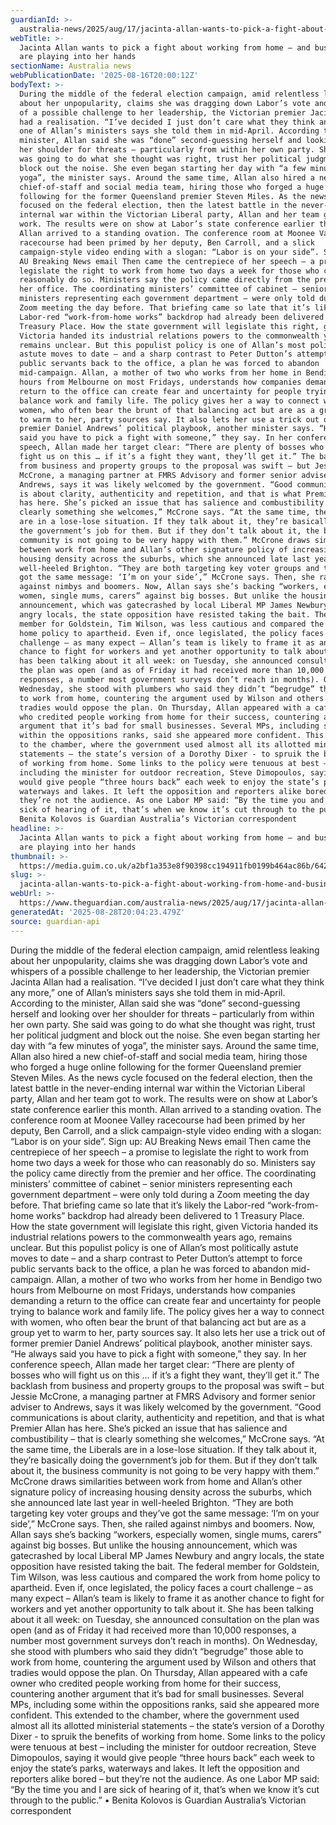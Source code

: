 ```yaml
---
guardianId: >-
  australia-news/2025/aug/17/jacinta-allan-wants-to-pick-a-fight-about-working-from-home-and-businesses-are-playing-into-her-hands
webTitle: >-
  Jacinta Allan wants to pick a fight about working from home – and businesses
  are playing into her hands
sectionName: Australia news
webPublicationDate: '2025-08-16T20:00:12Z'
bodyText: >-
  During the middle of the federal election campaign, amid relentless leaking
  about her unpopularity, claims she was dragging down Labor’s vote and whispers
  of a possible challenge to her leadership, the Victorian premier Jacinta Allan
  had a realisation. “I’ve decided I just don’t care what they think any more,”
  one of Allan’s ministers says she told them in mid-April. According to the
  minister, Allan said she was “done” second-guessing herself and looking over
  her shoulder for threats – particularly from within her own party. She said
  was going to do what she thought was right, trust her political judgment and
  block out the noise. She even began starting her day with “a few minutes of
  yoga”, the minister says. Around the same time, Allan also hired a new
  chief-of-staff and social media team, hiring those who forged a huge online
  following for the former Queensland premier Steven Miles. As the news cycle
  focused on the federal election, then the latest battle in the never-ending
  internal war within the Victorian Liberal party, Allan and her team got to
  work. The results were on show at Labor’s state conference earlier this month.
  Allan arrived to a standing ovation. The conference room at Moonee Valley
  racecourse had been primed by her deputy, Ben Carroll, and a slick
  campaign-style video ending with a slogan: “Labor is on your side”. Sign up:
  AU Breaking News email Then came the centrepiece of her speech – a promise to
  legislate the right to work from home two days a week for those who can
  reasonably do so. Ministers say the policy came directly from the premier and
  her office. The coordinating ministers’ committee of cabinet – senior
  ministers representing each government department – were only told during a
  Zoom meeting the day before. That briefing came so late that it’s likely the
  Labor-red “work-from-home works” backdrop had already been delivered to 1
  Treasury Place. How the state government will legislate this right, given
  Victoria handed its industrial relations powers to the commonwealth years ago,
  remains unclear. But this populist policy is one of Allan’s most politically
  astute moves to date – and a sharp contrast to Peter Dutton’s attempt to force
  public servants back to the office, a plan he was forced to abandon
  mid-campaign. Allan, a mother of two who works from her home in Bendigo two
  hours from Melbourne on most Fridays, understands how companies demanding a
  return to the office can create fear and uncertainty for people trying to
  balance work and family life. The policy gives her a way to connect with
  women, who often bear the brunt of that balancing act but are as a group yet
  to warm to her, party sources say. It also lets her use a trick out of former
  premier Daniel Andrews’ political playbook, another minister says. “He always
  said you have to pick a fight with someone,” they say. In her conference
  speech, Allan made her target clear: “There are plenty of bosses who will
  fight us on this … if it’s a fight they want, they’ll get it.” The backlash
  from business and property groups to the proposal was swift – but Jessie
  McCrone, a managing partner at FMRS Advisory and former senior adviser to
  Andrews, says it was likely welcomed by the government. “Good communications
  is about clarity, authenticity and repetition, and that is what Premier Allan
  has here. She’s picked an issue that has salience and combustibility – that is
  clearly something she welcomes,” McCrone says. “At the same time, the Liberals
  are in a lose-lose situation. If they talk about it, they’re basically doing
  the government’s job for them. But if they don’t talk about it, the business
  community is not going to be very happy with them.” McCrone draws similarities
  between work from home and Allan’s other signature policy of increasing
  housing density across the suburbs, which she announced late last year in
  well-heeled Brighton. “They are both targeting key voter groups and they’ve
  got the same message: ‘I’m on your side’,” McCrone says. Then, she railed
  against nimbys and boomers. Now, Allan says she’s backing “workers, especially
  women, single mums, carers” against big bosses. But unlike the housing
  announcement, which was gatecrashed by local Liberal MP James Newbury and
  angry locals, the state opposition have resisted taking the bait. The federal
  member for Goldstein, Tim Wilson, was less cautious and compared the work from
  home policy to apartheid. Even if, once legislated, the policy faces a court
  challenge – as many expect – Allan’s team is likely to frame it as another
  chance to fight for workers and yet another opportunity to talk about it. She
  has been talking about it all week: on Tuesday, she announced consultation on
  the plan was open (and as of Friday it had received more than 10,000
  responses, a number most government surveys don’t reach in months). On
  Wednesday, she stood with plumbers who said they didn’t “begrudge” those able
  to work from home, countering the argument used by Wilson and others that
  tradies would oppose the plan. On Thursday, Allan appeared with a cafe owner
  who credited people working from home for their success, countering another
  argument that it’s bad for small businesses. Several MPs, including some
  within the oppositions ranks, said she appeared more confident. This extended
  to the chamber, where the government used almost all its allotted ministerial
  statements – the state’s version of a Dorothy Dixer - to spruik the benefits
  of working from home. Some links to the policy were tenuous at best –
  including the minister for outdoor recreation, Steve Dimopoulos, saying it
  would give people “three hours back” each week to enjoy the state’s parks,
  waterways and lakes. It left the opposition and reporters alike bored – but
  they’re not the audience. As one Labor MP said: “By the time you and I are
  sick of hearing of it, that’s when we know it’s cut through to the public.” •
  Benita Kolovos is Guardian Australia’s Victorian correspondent
headline: >-
  Jacinta Allan wants to pick a fight about working from home – and businesses
  are playing into her hands
thumbnail: >-
  https://media.guim.co.uk/a2bf1a353e8f90398cc194911fb0199b464ac86b/642_0_6422_5138/500.jpg
slug: >-
  jacinta-allan-wants-to-pick-a-fight-about-working-from-home-and-businesses-are-playing-into-her-hands
webUrl: >-
  https://www.theguardian.com/australia-news/2025/aug/17/jacinta-allan-wants-to-pick-a-fight-about-working-from-home-and-businesses-are-playing-into-her-hands
generatedAt: '2025-08-28T20:04:23.479Z'
source: guardian-api
---
```

During the middle of the federal election campaign, amid relentless leaking about her unpopularity, claims she was dragging down Labor’s vote and whispers of a possible challenge to her leadership, the Victorian premier Jacinta Allan had a realisation. “I’ve decided I just don’t care what they think any more,” one of Allan’s ministers says she told them in mid-April. According to the minister, Allan said she was “done” second-guessing herself and looking over her shoulder for threats – particularly from within her own party. She said was going to do what she thought was right, trust her political judgment and block out the noise. She even began starting her day with “a few minutes of yoga”, the minister says. Around the same time, Allan also hired a new chief-of-staff and social media team, hiring those who forged a huge online following for the former Queensland premier Steven Miles. As the news cycle focused on the federal election, then the latest battle in the never-ending internal war within the Victorian Liberal party, Allan and her team got to work. The results were on show at Labor’s state conference earlier this month. Allan arrived to a standing ovation. The conference room at Moonee Valley racecourse had been primed by her deputy, Ben Carroll, and a slick campaign-style video ending with a slogan: “Labor is on your side”. Sign up: AU Breaking News email Then came the centrepiece of her speech – a promise to legislate the right to work from home two days a week for those who can reasonably do so. Ministers say the policy came directly from the premier and her office. The coordinating ministers’ committee of cabinet – senior ministers representing each government department – were only told during a Zoom meeting the day before. That briefing came so late that it’s likely the Labor-red “work-from-home works” backdrop had already been delivered to 1 Treasury Place. How the state government will legislate this right, given Victoria handed its industrial relations powers to the commonwealth years ago, remains unclear. But this populist policy is one of Allan’s most politically astute moves to date – and a sharp contrast to Peter Dutton’s attempt to force public servants back to the office, a plan he was forced to abandon mid-campaign. Allan, a mother of two who works from her home in Bendigo two hours from Melbourne on most Fridays, understands how companies demanding a return to the office can create fear and uncertainty for people trying to balance work and family life. The policy gives her a way to connect with women, who often bear the brunt of that balancing act but are as a group yet to warm to her, party sources say. It also lets her use a trick out of former premier Daniel Andrews’ political playbook, another minister says. “He always said you have to pick a fight with someone,” they say. In her conference speech, Allan made her target clear: “There are plenty of bosses who will fight us on this … if it’s a fight they want, they’ll get it.” The backlash from business and property groups to the proposal was swift – but Jessie McCrone, a managing partner at FMRS Advisory and former senior adviser to Andrews, says it was likely welcomed by the government. “Good communications is about clarity, authenticity and repetition, and that is what Premier Allan has here. She’s picked an issue that has salience and combustibility – that is clearly something she welcomes,” McCrone says. “At the same time, the Liberals are in a lose-lose situation. If they talk about it, they’re basically doing the government’s job for them. But if they don’t talk about it, the business community is not going to be very happy with them.” McCrone draws similarities between work from home and Allan’s other signature policy of increasing housing density across the suburbs, which she announced late last year in well-heeled Brighton. “They are both targeting key voter groups and they’ve got the same message: ‘I’m on your side’,” McCrone says. Then, she railed against nimbys and boomers. Now, Allan says she’s backing “workers, especially women, single mums, carers” against big bosses. But unlike the housing announcement, which was gatecrashed by local Liberal MP James Newbury and angry locals, the state opposition have resisted taking the bait. The federal member for Goldstein, Tim Wilson, was less cautious and compared the work from home policy to apartheid. Even if, once legislated, the policy faces a court challenge – as many expect – Allan’s team is likely to frame it as another chance to fight for workers and yet another opportunity to talk about it. She has been talking about it all week: on Tuesday, she announced consultation on the plan was open (and as of Friday it had received more than 10,000 responses, a number most government surveys don’t reach in months). On Wednesday, she stood with plumbers who said they didn’t “begrudge” those able to work from home, countering the argument used by Wilson and others that tradies would oppose the plan. On Thursday, Allan appeared with a cafe owner who credited people working from home for their success, countering another argument that it’s bad for small businesses. Several MPs, including some within the oppositions ranks, said she appeared more confident. This extended to the chamber, where the government used almost all its allotted ministerial statements – the state’s version of a Dorothy Dixer - to spruik the benefits of working from home. Some links to the policy were tenuous at best – including the minister for outdoor recreation, Steve Dimopoulos, saying it would give people “three hours back” each week to enjoy the state’s parks, waterways and lakes. It left the opposition and reporters alike bored – but they’re not the audience. As one Labor MP said: “By the time you and I are sick of hearing of it, that’s when we know it’s cut through to the public.” • Benita Kolovos is Guardian Australia’s Victorian correspondent
